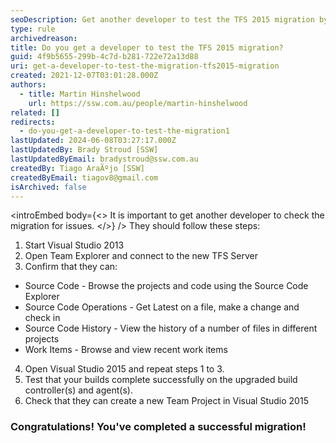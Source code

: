 ```yaml
---
seoDescription: Get another developer to test the TFS 2015 migration by following a series of steps to confirm code browsing, updates, and builds.
type: rule
archivedreason:
title: Do you get a developer to test the TFS 2015 migration?
guid: 4f9b5655-299b-4c7d-b281-722e72a13d88
uri: get-a-developer-to-test-the-migration-tfs2015-migration
created: 2021-12-07T03:01:28.000Z
authors:
  - title: Martin Hinshelwood
    url: https://ssw.com.au/people/martin-hinshelwood
related: []
redirects:
  - do-you-get-a-developer-to-test-the-migration1
lastUpdated: 2024-06-08T03:27:17.000Z
lastUpdatedBy: Brady Stroud [SSW]
lastUpdatedByEmail: bradystroud@ssw.com.au
createdBy: Tiago AraÃºjo [SSW]
createdByEmail: tiagov8@gmail.com
isArchived: false
---
```


<introEmbed
  body={<>
It is important to get another developer to check the migration for issues.
  </>}
/>
They should follow these steps:

1. Start Visual Studio 2013
2. Open Team Explorer and connect to the new TFS Server
3. Confirm that they can:

- Source Code - Browse the projects and code using the Source Code Explorer
- Source Code Operations - Get Latest on a file, make a change and check in
- Source Code History - View the history of a number of files in different projects
- Work Items - Browse and view recent work items

4. Open Visual Studio 2015 and repeat steps 1 to 3.
5. Test that your builds complete successfully on the upgraded build controller(s) and agent(s).
6. Check that they can create a new Team Project in Visual Studio 2015

### Congratulations! You've completed a successful migration!
